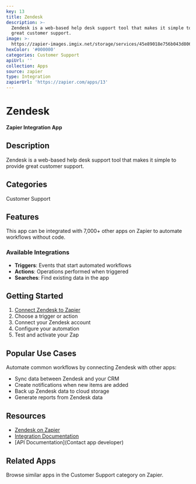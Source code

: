 ```yaml
---
key: 13
title: Zendesk
description: >-
  Zendesk is a web-based help desk support tool that makes it simple to provide
  great customer support.
image: >-
  https://zapier-images.imgix.net/storage/services/45e89018e756b043d806701f17dc2632.png?auto=format%2Ccompress&ixlib=python-3.0.0&q=50
hexColor: '#000000'
categories: Customer Support
apiUrl: ''
collection: Apps
source: zapier
type: Integration
zapierUrl: 'https://zapier.com/apps/13'
---
```

# Zendesk

**Zapier Integration App**

## Description

Zendesk is a web-based help desk support tool that makes it simple to provide great customer support.

## Categories

Customer Support

## Features

This app can be integrated with 7,000+ other apps on Zapier to automate workflows without code.

### Available Integrations

- **Triggers**: Events that start automated workflows
- **Actions**: Operations performed when triggered
- **Searches**: Find existing data in the app

## Getting Started

1. [Connect Zendesk to Zapier](https://zapier.com/apps/13)
2. Choose a trigger or action
3. Connect your Zendesk account
4. Configure your automation
5. Test and activate your Zap

## Popular Use Cases

Automate common workflows by connecting Zendesk with other apps:

- Sync data between Zendesk and your CRM
- Create notifications when new items are added
- Back up Zendesk data to cloud storage
- Generate reports from Zendesk data

## Resources

- [Zendesk on Zapier](https://zapier.com/apps/13)
- [Integration Documentation](https://zapier.com/apps/13/integrations)
- [API Documentation](Contact app developer)

## Related Apps

Browse similar apps in the Customer Support category on Zapier.
